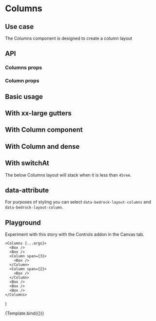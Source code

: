 

<Meta title="Components/Columns" />

# Columns

## Use case

The Columns component is designed to create a column layout

## API

### Columns props

<ArgsTable of={Columns} />

### Column props

<ArgsTable of={Column} />

## Basic usage

<Preview withToolbar>
  <Story name="Basic">
    <Columns gutter="lg" columns={4}>
      <Box />
      <Box />
      <Box />
      <Box />
      <Box />
      <Box />
      <Box />
    </Columns>
  </Story>
</Preview>

## With xx-large gutters

<Preview withToolbar>
  <Story name="Gutters">
    <Columns gutter="xxl" columns={4}>
      <Box />
      <Box />
      <Box />
      <Box />
      <Box />
      <Box />
      <Box />
    </Columns>
  </Story>
</Preview>

## With Column component

<Preview withToolbar>
  <Story name="With Column">
    <Columns gutter="lg" columns={4}>
      <Box />
      <Box />
      <Column span={3}>
        <Box />
      </Column>
      <Column span={2}>
        <Box />
      </Column>
      <Box />
      <Box />
      <Box />
    </Columns>
  </Story>
</Preview>

## With Column and dense

<Preview withToolbar>
  <Story name="With Column and dense">
    <Columns dense gutter="lg" columns={4}>
      <Box />
      <Box />
      <Column span={3}>
        <Box />
      </Column>
      <Column span={2}>
        <Box />
      </Column>
      <Box />
      <Box />
      <Box />
    </Columns>
  </Story>
</Preview>

## With switchAt

The below Columns layout will stack when it is less than `45rem`.

<Preview withToolbar>
  <Story name="With switchAt">
    <Columns gutter="lg" columns={3} switchAt="45rem">
      <Box />
      <Box />
      <Box />
      <Column span={3}>
        <Box />
      </Column>
    </Columns>
  </Story>
</Preview>

## data-attribute

For purposes of styling you can select `data-bedrock-layout-columns` and `data-bedrock-layout-column`.

## Playground

Experiment with this story with the Controls addon in the Canvas tab.

    <Columns {...args}>
      <Box />
      <Box />
      <Column span={3}>
        <Box />
      </Column>
      <Column span={2}>
        <Box />
      </Column>
      <Box />
      <Box />
      <Box />
    </Columns>
)

<Canvas withToolbar>
  <Story
    name="Controls"
    args={{
      columns: 3,
      gutter: "lg",
      dense: false,
      switchAt: "30rem",
    }}
  >
    {Template.bind({})}
  </Story>
</Canvas>

<ArgsTable story="Controls" />
